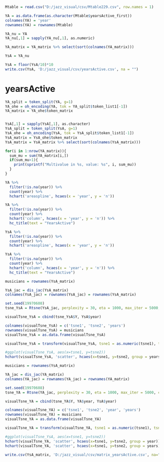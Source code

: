 ```r
Mtable = read.csv("D:/jazz_visual/csv/Mtable229.csv", row.names = 1)
```

```r
YA = as.data.frame(as.character(Mtable$yearsActive_first))
colnames(YA) = 'year'
rownames(YA) = rownames(Mtable)

YA_nu = YA
YA_nu[,1] = sapply(YA_nu[,1], as.numeric)
```

```r
YA_matrix = YA_matrix %>% select(sort(colnames(YA_matrix)))

YsA = YA_nu

YsA = floor(YsA/10)*10
write.csv(YsA, 'D:/jazz_visual/csv/yearsActive.csv', na = "")
```

# yearsActive
```r
YA_split = token_split(YA, g=1)
YA_ohe = oh_encoding(YA, tok = YA_split$token_list1[-1])
YA_matrix = YA_ohe$token_matrix


YsA[,1] = sapply(YsA[,1], as.character)
YsA_split = token_split(YsA, g=1)
YsA_ohe = oh_encoding(YsA, tok = YsA_split$token_list1[-1])
YsA_matrix = YsA_ohe$token_matrix
YsA_matrix = YsA_matrix %>% select(sort(colnames(YsA_matrix)))

for(i in 1:nrow(YA_matrix)){
  sum_mu = sum(YA_matrix[i,])
  if(sum_mu>1){
    print(sprintf("Multivalue in %s, value: %s", i, sum_mu))
  }
}
```



```r
YA %>% 
  filter(!is.na(year)) %>% 
  count(year) %>% 
  hchart('areaspline', hcaes(x = 'year', y = 'n'))
```

```r
YA %>% 
  filter(!is.na(year)) %>% 
  count(year) %>% 
  hchart('column', hcaes(x = 'year', y = 'n')) %>% 
  hc_title(text = "YearsActive")
```


```r
YsA %>% 
  filter(!is.na(year)) %>% 
  count(year) %>% 
  hchart('areaspline', hcaes(x = 'year', y = 'n'))
```

```r
YsA %>% 
  filter(!is.na(year)) %>% 
  count(year) %>% 
  hchart('column', hcaes(x = 'year', y = 'n')) %>% 
  hc_title(text = "YearsActive")
```

```r
musicians = rownames(YsA_matrix)

YsA_jac = dis_jac(YsA_matrix)
colnames(YsA_jac) = rownames(YsA_jac) = rownames(YsA_matrix)

set.seed(19970608)
tsne_YsA = Rtsne(YsA_jac, perplexity = 30, eta = 1000, max_iter = 5000, check_duplicates = FALSE)

visualTsne_YsA = cbind(tsne_YsA$Y, YsA$year)

colnames(visualTsne_YsA) = c('tsne1', 'tsne2', 'years')
rownames(visualTsne_YsA) = musicians
visualTsne_YsA = as.data.frame(visualTsne_YsA)

visualTsne_YsA = transform(visualTsne_YsA, tsne1 = as.numeric(tsne1), tsne2 = as.numeric(tsne2))

#ggplot(visualTsne_YsA, aes(x=tsne1, y=tsne2))
hchart(visualTsne_YsA, 'scatter', hcaes(x=tsne1, y=tsne2, group = years))
```

```r
musicians = rownames(YsA_matrix)

YA_jac = dis_jac(YA_matrix)
colnames(YA_jac) = rownames(YA_jac) = rownames(YA_matrix)

set.seed(19970608)
tsne_YA = Rtsne(YA_jac, perplexity = 30, eta = 1000, max_iter = 5000, check_duplicates = FALSE)

visualTsne_YA = cbind(tsne_YA$Y, YA$year, YsA$year)

colnames(visualTsne_YA) = c('tsne1', 'tsne2', 'year', 'years')
rownames(visualTsne_YA) = musicians
visualTsne_YA = as.data.frame(visualTsne_YA)

visualTsne_YA = transform(visualTsne_YA, tsne1 = as.numeric(tsne1), tsne2 = as.numeric(tsne2))

#ggplot(visualTsne_YsA, aes(x=tsne1, y=tsne2))
hchart(visualTsne_YA, 'scatter', hcaes(x=tsne1, y=tsne2, group = year))
hchart(visualTsne_YA, 'scatter', hcaes(x=tsne1, y=tsne2, group = years))
```

```r
write.csv(YsA_matrix, 'D:/jazz_visual/csv/matrix_yearsActive.csv', na="")
```

